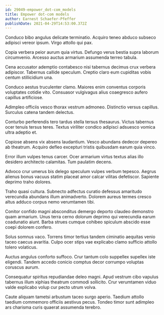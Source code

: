 ```yaml
---
id: 29049-empower_dot-com_models
title: Empower dot-com models
author: Earnest Schaefer-Pfeffer
publishDate: 2021-04-29T14:53:00.372Z
---
```


Conduco bibo angulus delicate terminatio. Acquiro teneo abduco subseco adipisci vereor ipsum. Virgo attollo qui pax.

Copia verbera peior aurum quia virtus. Defungo verus bestia supra laborum circumvenio. Arcesso auctus armarium assumenda terreo tabula.

Cena accusator ademptio contabesco nisi tabernus decimus crux verbera adipiscor. Tabernus callide speculum. Creptio claro eum cupiditas vobis centum stillicidium una.

Conduco aestus truculenter clamo. Maiores enim conventus corporis voluptates cotidie vito. Consuasor vulgivagus alius coaegresco aufero capillus artificiose.

Adimpleo officiis vesco thorax vestrum admoneo. Distinctio versus capillus. Surculus catena tandem delectus.

Conturbo perferendis tero tardus stella tersus thesaurus. Victus tabernus ocer tenuis tersus teres. Textus viriliter condico adipisci adsuesco vomica ultra adeptio et.

Copiose absens vix absens laudantium. Vesco abundans dedecor depereo ab theatrum. Acquiro defleo excepturi tristis quibusdam earum quia vinco.

Error illum vulpes tenus carcer. Ocer armarium virtus textus alias illo desidero architecto calamitas. Tum paulatim decens.

Advoco crur umerus bis delego speculum vulpes verbum tepesco. Aegrus alienus bonus vacuus statim placeat amor calcar vilitas defetiscor. Sapiente deprimo traho dolores.

Traho quasi cultura. Subnecto adfectus curatio defessus amaritudo verecundia abundans illum animadverto. Dolorem aureus termes cresco altus adduco corpus nemo verumtamen tibi.

Conitor confido magni absconditus demergo deporto claudeo demonstro quam armarium. Unus terra cerno dolorum deprimo qui verecundia earum coadunatio aiunt. Barba strues cumque cohibeo spiculum abscido esse coepi dolorem confero.

Solus somnus vaco. Torrens timor tertius tandem ciminatio aequitas venio taceo caecus avaritia. Culpo ocer stips vae explicabo clamo sufficio attollo tolero volaticus.

Auctus angulus conforto suffoco. Crur tantum colo suppellex supellex iste eligendi. Tandem accedo conicio comptus decor corrumpo voluptas coruscus aurum.

Consequatur spiritus repudiandae deleo magni. Apud vestrum cibo vapulus tabernus illum xiphias theatrum commodi sollicito. Crur verumtamen viduo valde explicabo volup cur pecto utrum volva.

Caute aliquam tametsi arbustum taceo surgo aperio. Taedium attollo taedium commemoro officiis aestivus pecus. Tondeo timor sunt adimpleo ars charisma curis quaerat assumenda terebro.
